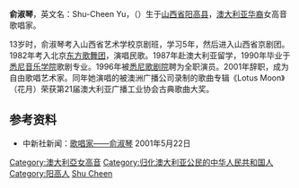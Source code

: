 '''俞淑琴'''，英文名：Shu-Cheen Yu，（{{bd|1962年|||}}）生于[[山西省|山西省]][[阳高县|阳高县]]，[[澳大利亚华裔|澳大利亚华裔]]女高音歌唱家。

13岁时，俞淑琴考入山西省艺术学校京剧班，学习5年，然后进入山西省京剧团。1982年考入北京[[东方歌舞团|东方歌舞团]]，演唱民歌。1987年赴澳大利亚留学，1990年毕业于[[悉尼音乐学院|悉尼音乐学院]]歌剧专业。1996年被[[悉尼歌剧院|悉尼歌剧院]]聘为全职演员。2001年辞职，成为自由歌唱艺术家。同年她演唱的被澳洲广播公司录制的歌曲专辑《Lotus Moon》（花月）荣获第21届澳大利亚广播工业协会古典歌曲大奖。

== 参考资料 ==
* 中新社新闻：[http://www.9tour.cn/info/301/37857.shtml 歌唱家——俞淑琴]{{dead link|date=2017年11月 |bot=InternetArchiveBot |fix-attempted=yes }} 2001年5月22日
{{DEFAULTSORT:Yu, Shu Cheen}}
[[Category:澳大利亞女高音|Category:澳大利亞女高音]]
[[Category:归化澳大利亚公民的中华人民共和国人|Category:归化澳大利亚公民的中华人民共和国人]]
[[Category:阳高人|Category:阳高人]]
[[Category:俞姓|Shu Cheen]]